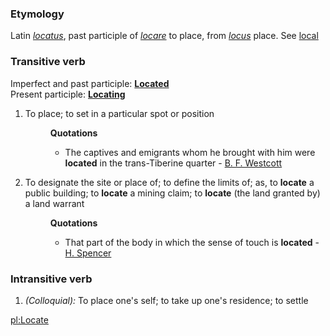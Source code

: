===Etymology===
Latin ''[[locatus]]'', past participle of ''[[locare]]'' to place, from ''[[locus]]'' place. See [[local]]
===Transitive verb===
Imperfect and past participle: '''[[Located]]'''<br>
Present participle: '''[[Locating]]'''
#To place; to set in a particular spot or position
#:'''Quotations'''
#:*The captives and emigrants whom he brought with him were '''located''' in the trans-Tiberine quarter - [[B. F. Westcott]]
#To designate the site or place of; to define the limits of; as, to '''locate''' a public building; to '''locate''' a mining claim; to '''locate''' (the land granted by) a land warrant
#:'''Quotations'''
#:*That part of the body in which the sense of touch is '''located''' - [[H. Spencer]]
===Intransitive verb===
#''(Colloquial):'' To place one's self; to take up one's residence; to settle

[[pl:Locate]]